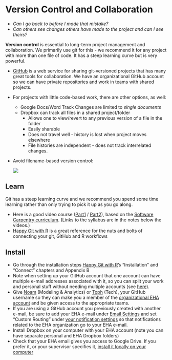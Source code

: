# Version Control and Collaboration

-   *Can I go back to before I made that mistake?*
-   *Can others see changes others have made to the project and can I
    see theirs?*

**Version control** is essential to long-term project management
and collaboration. We primarily use git for this - we recommend it
for any project with more than one file of code. It has a steep learning curve
but is very powerful.

-   [GitHub](http://github.com) is a web service for sharing
    git-versioned projects that has many great tools for collaboration.
    We have an organizational GitHub account so we can have private repositories
    and work in teams with shared projects.

-   For projects with little code-based work, there are other options,
    as well:
    -   Google Docs/Word Track Changes are limited to *single documents*
    -   Dropbox can track all files in a shared project/folder
        -   Allows one to view/revert to any previous version of a file
            in the folder
        -   Easily sharable
        -   Does not travel well - history is lost when project moves
            elsewhere
        -   File histories are independent - does not track
            interrelated changes.
            
-   Avoid filename-based version control: 

    ![](assets/phdcomics-filenames.gif)

## Learn

Git has a steep learning curve and we recommend you spend some time
learning rather than only trying to pick it up as you go along.

-   Here is a good video course
    ([Part1](https://www.youtube.com/watch?v=IpUDlhh8I2E) /
    [Part2](https://www.youtube.com/watch?v=S8TLL05qVFg)), based on
    the [Software Carpentry
    curriculum](http://software-carpentry.org/lessons/).  (Links to the syllabus
    are in the notes below the videos.)
-   [Happy Git with R](http://happygitwithr.com/) is a great reference
    for the nuts and bolts of connecting your git, GitHub and R
    workflows

## Install

-   Go through the installation steps [Happy Git with
    R](http://happygitwithr.com/)'s "Installation" and "Connect"
    chapters and Appendix B
-   Note when setting up your GitHub account that one account can have multiple
    e-mail addresses associated with it, so you can split your work and personal
    stuff without needing multiple accounts (see [here](https://help.github.com/articles/managing-notification-emails-for-organizations/)).
-   Give [Noam](ross@ecohealthalliance.org) (Modeling & Analytics) or
    [Toph](allen@ecohealthalliance.org) (Tech), your GitHub username so
    they can make you a member of the [organizational EHA
    account](https://github.com/ecohealthalliance) and be given access
    to the appropriate teams.
-   If you are using a GitHub account you previously created with another
    e-mail, be sure to add your EHA e-mail under [Email Settings](https://github.com/settings/notifications)
    and set "Custom Routing" under [your notification settings](https://github.com/settings/notifications)
    so that notifications related to the EHA organization go to your EHA
    e-mail.
-   Install Dropbox on your computer with your EHA account (note you can
    have separate personal and EHA Dropbox folders)
-   Check that your EHA email gives you access to Google Drive. If you
    prefer it, or your supervisor specifies it, [install it locally on
    your computer](https://tools.google.com/dlpage/drive)

